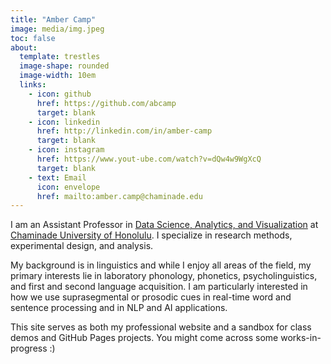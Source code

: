 ```yaml
---
title: "Amber Camp"
image: media/img.jpeg
toc: false
about: 
  template: trestles
  image-shape: rounded
  image-width: 10em
  links:
    - icon: github
      href: https://github.com/abcamp
      target: blank
    - icon: linkedin
      href: http://linkedin.com/in/amber-camp
      target: blank
    - icon: instagram
      href: https://www.yout-ube.com/watch?v=dQw4w9WgXcQ
      target: blank
    - text: Email
      icon: envelope
      href: mailto:amber.camp@chaminade.edu
---
```


I am an Assistant Professor in [Data Science, Analytics, and Visualization](https://chaminade.edu/nsm/data-science/){target="_blank"} at [Chaminade University of Honolulu](https://chaminade.edu){target="blank_"}. I specialize in research methods, experimental design, and analysis.

My background is in linguistics and while I enjoy all areas of the field, my primary interests lie in laboratory phonology, phonetics, psycholinguistics, and first and second language acquisition. I am particularly interested in how we use suprasegmental or prosodic cues in real-time word and sentence processing and in NLP and AI applications.

This site serves as both my professional website and a sandbox for class demos and GitHub Pages projects. You might come across some works-in-progress :)

